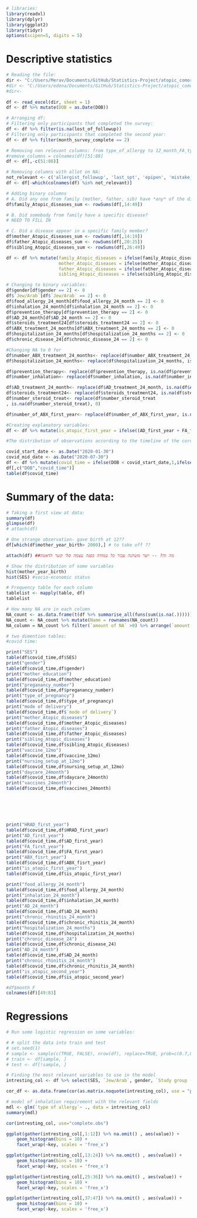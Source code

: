 ```r
# libraries:
library(readxl)
library(dplyr)
library(ggplot2)
library(tidyr)
options(scipen=5, digits = 5)
```

# Descriptive statistics

```r
# Reading the file:
dir <- "C:/Users/Merav/Documents/GitHub/Statistics-Project/atopic_comorbidities_first_second_year_1.11.22_raw.xlsx"
#dir <- "C:/Users/edena/Documents/GitHub/Statistics-Project/atopic_comorbidities_first_second_year_1.11.22_raw.xlsx"
#dir<- 
    
df <- read_excel(dir, sheet = 1)
df <- df %>% mutate(DOB = as.Date(DOB)) 

# Arranging df:
# Filtering only participants that completed the survey:
df <- df %>% filter(is.na(lost_of_followup))
# Filtering only participants that completed the second year:
df <- df %>% filter(month_survey_complete == 2)

# Removing non relevant columns: from type_of_allergy to 12_month_FA_type_allergy
#remove_columns = colnames(df)[51:88]
df <- df[,-c(51:88)]

# Removing columns with allot on NA:
not_relevant <- c('allergist_followup', 'last_spt', 'epipen', 'mistake_exposure', 'reaction_type24', 'diagnosis_by', 'lost_of_followup')
df <- df[-which(colnames(df) %in% not_relevant)]

# Adding binary columns 
# A. Did any one from family (mother, father, sib) have *any* of the disease?
df$family_Atopic_diseases_sum <- rowSums(df[,14:49])

# B. Did somebody from family have a specific disease?
# NEED TO FILL IN

# C. Did a disease appear in a specific family member?
df$mother_Atopic_diseases_sum <- rowSums(df[,14:19])
df$father_Atopic_diseases_sum <- rowSums(df[,20:25])
df$sibling_Atopic_diseases_sum <- rowSums(df[,26:49])

df <- df %>% mutate(family_Atopic_diseases = ifelse(family_Atopic_diseases_sum >0,1,0),
                    mother_Atopic_diseases = ifelse(mother_Atopic_diseases_sum>0,1,0),
                    father_Atopic_diseases = ifelse(father_Atopic_diseases_sum > 0, 1,0),
                    sibling_Atopic_diseases = ifelse(sibling_Atopic_diseases_sum > 0 ,1, 0))

# Changing to binary variables:
df$gender[df$gender == 2] <- 0
df$`Jew/Arab`[df$`Jew/Arab` == 2] <- 0
df$food_allergy_24_month[df$food_allergy_24_month == 2] <- 0
df$inhalation_24_month[df$inhalation_24_month == 2] <- 0
df$prevention_therapy[df$prevention_therapy == 2] <- 0
df$AD_24_month[df$AD_24_month == 2] <- 0
df$steroids_treatment24[df$steroids_treatment24 == 2] <- 0
df$ABX_treatment_24_months[df$ABX_treatment_24_months == 2] <- 0
df$hospitalization_24_months[df$hospitalization_24_months == 2] <- 0
df$chronic_disease_24[df$chronic_disease_24 == 2] <- 0

#Changing NA to 0 for 
df$number_ABX_treatment_24_months<- replace(df$number_ABX_treatment_24_months, is.na(df$number_ABX_treatment_24_months), 0)
df$hospitalization_24_months<- replace(df$hospitalization_24_months, is.na(df$hospitalization_24_months), 0)

df$prevention_therapy<- replace(df$prevention_therapy, is.na(df$prevention_therapy), 0)
df$number_inhalation<- replace(df$number_inhalation, is.na(df$number_inhalation), 0)

df$AD_treatment_24_month<- replace(df$AD_treatment_24_month, is.na(df$AD_treatment_24_month), 0)
df$steroids_treatment24<- replace(df$steroids_treatment24, is.na(df$steroids_treatment24), 0)
df$number_steroid_treat<- replace(df$number_steroid_treat
, is.na(df$number_steroid_treat), 0)

df$number_of_ABX_first_year<- replace(df$number_of_ABX_first_year, is.na(df$number_of_ABX_first_year), 0)
```


```r
#Creating explanatory variables:
df <- df %>% mutate(is_atopic_first_year = ifelse((AD_first_year + FA_first_year + ABX_fisrt_year)>0,1,0), is_atopic_second_year = ifelse((food_allergy_24_month + inhalation_24_month + AD_24_month)>0,1,0))
```

```r
#The distribution of observations according to the timeline of the corona. Before the corona = 1, the first six months of the corona = 2  and after = 3:

covid_start_date <- as.Date("2020-01-30")
covid_mid_date <- as.Date("2020-07-30")
df <- df %>% mutate(covid_time = ifelse(DOB < covid_start_date,1,ifelse(DOB < covid_mid_date, 2,3)))
df[,c("DOB","covid_time")]
table(df$covid_time)
```
# Summary of the data:

```r
# Taking a first view at data: 
summary(df)
glimpse(df)
# attach(df)

# One strange observation- gave birth at 12??
df[which(df$mother_year_birth> 2000),] # to take off ?? 
```

```r
attach(df) ##מה זה? -- יוצר משתנה עבור כל עמודה בפנה עצמה סלי קשר לדאטה

# Show the distribution of some variables
hist(mother_year_birth)
hist(SES) #socio-economic status
```

```r
# Frequency table for each column
tablelist <- mapply(table, df)
tablelist
```

```r
# How many NA are in each column
NA_count <- as.data.frame(t(df %>% summarise_all(funs(sum(is.na(.)))))) %>% dplyr::rename("amount of NA" = 1) 
NA_count <- NA_count %>% mutate(Name = rownames(NA_count))
NA_column = NA_count %>% filter(`amount of NA` >0) %>% arrange(`amount of NA`)
```

```r
# two dimention tables:
#covid time:

print("SES")
table(df$covid_time,df$SES)
print("gender")
table(df$covid_time,df$gender)
print("mother_education")
table(df$covid_time,df$mother_education)
print("preganancy_number")
table(df$covid_time,df$preganancy_number)
print("type_of_pregnancy")
table(df$covid_time,df$type_of_pregnancy)
print("mode of delivery")
table(df$covid_time,df$`mode of delivery`)
print("mother_Atopic_diseases")
table(df$covid_time,df$mother_Atopic_diseases)
print("father_Atopic_diseases")
table(df$covid_time,df$father_Atopic_diseases)
print("sibling_Atopic_diseases")
table(df$covid_time,df$sibling_Atopic_diseases)
print("vaccine_12mo")
table(df$covid_time,df$vaccine_12mo)
print("nursing_setup_at_12mo")
table(df$covid_time,df$nursing_setup_at_12mo)
print("daycare_24month")
table(df$covid_time,df$daycare_24month)
print("vaccines_24month")
table(df$covid_time,df$vaccines_24month)






print("HRAD_first_year")
table(df$covid_time,df$HRAD_first_year)
print("AD_first_year")
table(df$covid_time,df$AD_first_year)
print("FA_first_year")
table(df$covid_time,df$FA_first_year)
print("ABX_fisrt_year")
table(df$covid_time,df$ABX_fisrt_year)
print("is_atopic_first_year")
table(df$covid_time,df$is_atopic_first_year)

print("food_allergy_24_month")
table(df$covid_time,df$food_allergy_24_month)
print("inhalation_24_month")
table(df$covid_time,df$inhalation_24_month)
print("AD_24_month")
table(df$covid_time,df$AD_24_month)
print("chronic_rhinitis_24_month")
table(df$covid_time,df$chronic_rhinitis_24_month)
print("hospitalization_24_months")
table(df$covid_time,df$hospitalization_24_months)
print("chronic_disease_24")
table(df$covid_time,df$chronic_disease_24)
print("AD_24_month")
table(df$covid_time,df$AD_24_month)
print("chronic_rhinitis_24_month")
table(df$covid_time,df$chronic_rhinitis_24_month)
print("is_atopic_second_year")
table(df$covid_time,df$is_atopic_second_year)

```


```r
#df$month_F
colnames(df)[49:83]
```




# Regressions

```r
# Run some logistic regression on some variables:

# # split the data into train and test 
# set.seed(1)
# sample <- sample(c(TRUE, FALSE), nrow(df), replace=TRUE, prob=c(0.7,0.3))
# train <- df[sample, ]
# test <- df[!sample, ]  

# Finding the most relevant variables to use in the model 
intresting_col <- df %>% select(SES, `Jew/Arab`, gender, `Study group (MARCH 2020)`, study_group_COMEET, mother_education, number_of_children, preganancy_number, type_of_pregnancy, `mode of delivery`, `type of allergy`, Milk, Egg, Soy, Peanuts, Sesame, Almonds, `Tree nuts`, `Other food`, `12_month_number_of_inhalations`, `12_month_FA_type_allergy`, HRAD_first_year, AD_first_year, FA_first_year, ABX_fisrt_year, number_of_ABX_first_year, vaccine_12mo, nursing_setup_at_12mo, daycare_24month, vaccines_24month, food_allergy_24_month, inhalation_24_month, number_inhalation, prevention_therapy, AD_24_month, AD_treatment_24_month, steroids_treatment24, number_steroid_treat, chronic_rhinitis_24_month, number_ABX_treatment_24_months, hospitalization_24_months, chronic_disease_24, month_survey_complete, family_Atopic_diseases, mother_Atopic_diseases, father_Atopic_diseases, sibling_Atopic_diseases)

cor_df <- as.data.frame(cor(as.matrix.noquote(intresting_col), use = "pairwise.complete.obs"))

# model of inhalation requirement with the relevant fields 
mdl <- glm(`type of allergy`~ ., data = intresting_col)
summary(mdl)
```

```r
cor(intresting_col, use="complete.obs")
```

```r
ggplot(gather(intresting_col[,1:12]) %>% na.omit() , aes(value)) + 
    geom_histogram(bins = 10) + 
    facet_wrap(~key, scales = 'free_x')

ggplot(gather(intresting_col[,13:24]) %>% na.omit() , aes(value)) + 
    geom_histogram(bins = 10) + 
    facet_wrap(~key, scales = 'free_x')

ggplot(gather(intresting_col[,25:36]) %>% na.omit() , aes(value)) + 
    geom_histogram(bins = 10) + 
    facet_wrap(~key, scales = 'free_x')

ggplot(gather(intresting_col[,37:47]) %>% na.omit() , aes(value)) + 
    geom_histogram(bins = 10) + 
    facet_wrap(~key, scales = 'free_x')
```
